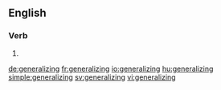 ==English==

===Verb===
{{head|en}}

# {{present participle of|generalize}}

[[de:generalizing]]
[[fr:generalizing]]
[[io:generalizing]]
[[hu:generalizing]]
[[simple:generalizing]]
[[sv:generalizing]]
[[vi:generalizing]]